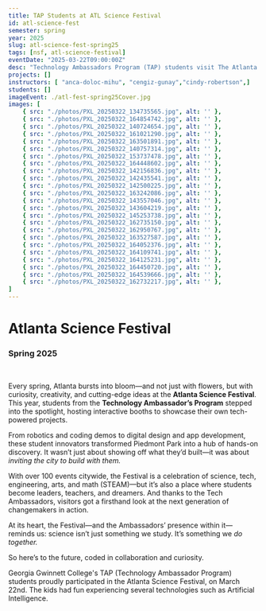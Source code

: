 ```yaml
---
title: TAP Students at ATL Science Festival
id: atl-science-fest
semester: spring
year: 2025
slug: atl-science-fest-spring25
tags: [nsf, atl-science-festival]
eventDate: "2025-03-22T09:00:00Z"
desc: "Technology Ambassadors Program (TAP) students visit The Atlanta Science Festival, which brings science to life with hands-on fun, live demos, and mind-blowing events for all ages—curiosity is the main event!"
projects: []
instructors: [ "anca-doloc-mihu", "cengiz-gunay","cindy-robertson",]
students: []
imageEvent: ./atl-fest-spring25Cover.jpg
images: [ 
    { src: "./photos/PXL_20250322_134735565.jpg", alt: '' },
    { src: "./photos/PXL_20250322_164854742.jpg", alt: '' },
    { src: "./photos/PXL_20250322_140724654.jpg", alt: '' },
    { src: "./photos/PXL_20250322_161021290.jpg", alt: '' },
    { src: "./photos/PXL_20250322_163501891.jpg", alt: '' },
    { src: "./photos/PXL_20250322_140757314.jpg", alt: '' },
    { src: "./photos/PXL_20250322_153737478.jpg", alt: '' },
    { src: "./photos/PXL_20250322_164448602.jpg", alt: '' },
    { src: "./photos/PXL_20250322_142156836.jpg", alt: '' },
    { src: "./photos/PXL_20250322_142435541.jpg", alt: '' },
    { src: "./photos/PXL_20250322_142500225.jpg", alt: '' },
    { src: "./photos/PXL_20250322_163242086.jpg", alt: '' },
    { src: "./photos/PXL_20250322_143557046.jpg", alt: '' },
    { src: "./photos/PXL_20250322_143604219.jpg", alt: '' },
    { src: "./photos/PXL_20250322_145253738.jpg", alt: '' },
    { src: "./photos/PXL_20250322_162735150.jpg", alt: '' },
    { src: "./photos/PXL_20250322_162950767.jpg", alt: '' },
    { src: "./photos/PXL_20250322_163527587.jpg", alt: '' },
    { src: "./photos/PXL_20250322_164052376.jpg", alt: '' },
    { src: "./photos/PXL_20250322_164109741.jpg", alt: '' },
    { src: "./photos/PXL_20250322_164125231.jpg", alt: '' },
    { src: "./photos/PXL_20250322_164450720.jpg", alt: '' },
    { src: "./photos/PXL_20250322_164539666.jpg", alt: '' },
    { src: "./photos/PXL_20250322_162732217.jpg", alt: '' },
]
---
```




# Atlanta Science Festival 
### Spring 2025
<br>
<Photo src={atlFest.src} alt="TAP Spring 25 Students (Artify AI) at ATL Science Fest"/>  

Every spring, Atlanta bursts into bloom—and not just with flowers, but with curiosity, creativity, and cutting-edge ideas at the **Atlanta Science Festival**. This year, students from the **Technology Ambassador’s Program** stepped into the spotlight, hosting interactive booths to showcase their own tech-powered projects.

From robotics and coding demos to digital design and app development, these student innovators transformed Piedmont Park into a hub of hands-on discovery. It wasn’t just about showing off what they’d built—it was about *inviting the city to build with them.*

With over 100 events citywide, the Festival is a celebration of science, tech, engineering, arts, and math (STEAM)—but it’s also a place where students become leaders, teachers, and dreamers. And thanks to the Tech Ambassadors, visitors got a firsthand look at the next generation of changemakers in action.

At its heart, the Festival—and the Ambassadors’ presence within it—reminds us: science isn’t just something we study. It’s something we *do together.*

So here’s to the future, coded in collaboration and curiosity.

Georgia Gwinnett College's TAP (Technology Ambassador Program) students proudly participated in the Atlanta Science Festival, on March 22nd. The kids had fun experiencing several technologies such as Artificial Intelligence.


</br>
<p></p>




